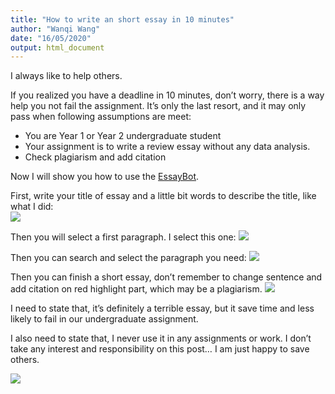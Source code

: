 ```yaml
---
title: "How to write an short essay in 10 minutes"
author: "Wanqi Wang"
date: "16/05/2020"
output: html_document
---
```


I always like to help others. 

If you realized you have a deadline in 10 minutes, don't worry, there is a way help you not fail the assignment. It's only the last resort, and it may only pass when following assumptions are meet:

 - You are Year 1 or Year 2 undergraduate student
 - Your assignment is to write a review essay without any data analysis.
 - Check plagiarism and add citation
 
Now I will show you how to use the [EssayBot](https://www.essaybot.com).

First, write your title of essay and a little bit words to describe the title, like what I did:  
![](C:/Users/Wanqi/Desktop/github/blog/image/eb1.PNG)

Then you will select a first paragraph. I select this one:
![](C:/Users/Wanqi/Desktop/github/blog/image/eb3.PNG)

Then you can search and select the paragraph you need:
![](C:/Users/Wanqi/Desktop/github/blog/image/eb2.PNG)

Then you can finish a short essay, don't remember to change sentence and add citation on red highlight part, which may be a plagiarism.
![](C:/Users/Wanqi/Desktop/github/blog/image/eb4.PNG)

I need to state that, it's definitely a terrible essay, but it save time and less likely to fail in our undergraduate assignment. 

I also need to state that, I never use it in any assignments or work. I don't take any interest and responsibility on this post... I am just happy to save others. 

![](C:/Users/Wanqi/Desktop/github/blog/image/eb5.jpg)

